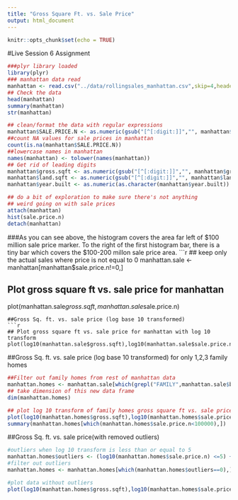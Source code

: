 ```yaml
---
title: "Gross Square Ft. vs. Sale Price"
output: html_document
---
```


```r
knitr::opts_chunk$set(echo = TRUE)
```
#Live Session 6 Assignment
```r
###plyr library loaded
library(plyr)
### manhattan data read
manhattan <- read.csv("../data/rollingsales_manhattan.csv",skip=4,header=TRUE)
## Check the data
head(manhattan)
summary(manhattan)
str(manhattan)

## clean/format the data with regular expressions
manhattan$SALE.PRICE.N <- as.numeric(gsub("[^[:digit:]]","", manhattan$SALE.PRICE))
##count NA values for sale prices in manhattan
count(is.na(manhattan$SALE.PRICE.N))
##lowercase names in manhattan
names(manhattan) <- tolower(names(manhattan)) 
## Get rid of leading digits
manhattan$gross.sqft <- as.numeric(gsub("[^[:digit:]]","", manhattan$gross.square.feet))
manhattan$land.sqft <- as.numeric(gsub("[^[:digit:]]","", manhattan$land.square.feet))
manhattan$year.built <- as.numeric(as.character(manhattan$year.built))

## do a bit of exploration to make sure there's not anything
## weird going on with sale prices
attach(manhattan)
hist(sale.price.n) 
detach(manhattan)
```
###As you can see above, the histogram covers the area far left of $100 million sale price marker. To the right of the first histogram bar, there is a tiny bar which covers the $100-200 millon sale price area.
```r

## keep only the actual sales where price is not equal to 0
manhattan.sale <- manhattan[manhattan$sale.price.n!=0,]

## Plot gross square ft vs. sale price for manhattan
plot(manhattan.sale$gross.sqft,manhattan.sale$sale.price.n)

```
##Gross Sq. ft. vs. sale price (log base 10 transformed)
```r
## Plot gross square ft vs. sale price for manhattan with log 10 transform
plot(log10(manhattan.sale$gross.sqft),log10(manhattan.sale$sale.price.n))
```
##Gross Sq. ft. vs. sale price (log base 10 transformed) for only 1,2,3 family homes
```r

##Filter out family homes from rest of manhattan data
manhattan.homes <- manhattan.sale[which(grepl("FAMILY",manhattan.sale$building.class.category)),]
## take dimension of this new data frame
dim(manhattan.homes)

## plot log 10 transform of family homes gross square ft vs. sale price
plot(log10(manhattan.homes$gross.sqft),log10(manhattan.homes$sale.price.n))
summary(manhattan.homes[which(manhattan.homes$sale.price.n<100000),])
```
##Gross Sq. ft. vs. sale price(with removed outliers)
```r
#outliers when log 10 transform is less than or equal to 5
manhattan.homes$outliers <- (log10(manhattan.homes$sale.price.n) <=5) + 0
#filter out outliers
manhattan.homes <- manhattan.homes[which(manhattan.homes$outliers==0),]

#plot data without outliers
plot(log10(manhattan.homes$gross.sqft),log10(manhattan.homes$sale.price.n))
```
